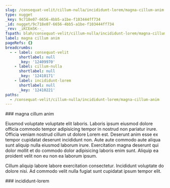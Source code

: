 ```yaml
---
slug: /consequat-velit/cillum-nulla/incididunt-lorem/magna-cillum-anim
type: nugget
_key: 9c718e07-6656-4bb5-a1be-f103444ff734
_id: nugget/9c718e07-6656-4bb5-a1be-f103444ff734
_rev: _iKCEm5K--_
fspath: blah/consequat-velit/cillum-nulla/incididunt-lorem/magna-cillum-anim.md
label: magna cillum anim
pageRefs: {}
breadcrumbs:
  - - label: consequat-velit
      shortlabel: null
      _key: '12409970'
    - label: cillum-nulla
      shortlabel: null
      _key: '12410171'
    - label: incididunt-lorem
      shortlabel: null
      _key: '12410221'
paths:
  - /consequat-velit/cillum-nulla/incididunt-lorem/magna-cillum-anim
---
```


<NuggetArea>
<Nugget slug="/consequat-velit/cillum-nulla/incididunt-lorem/magna-cillum-anim" type="nugget" _key="9c718e07-6656-4bb5-a1be-f103444ff734" _id="nugget/9c718e07-6656-4bb5-a1be-f103444ff734" _rev="_iKCEm5K--_" fspath="blah/consequat-velit/cillum-nulla/incididunt-lorem/magna-cillum-anim.md" label="magna cillum anim" paths="/consequat-velit/cillum-nulla/incididunt-lorem/magna-cillum-anim">
<NuggetBody>
### magna cillum anim

Eiusmod voluptate voluptate elit laboris. Laboris ipsum eiusmod dolore officia commodo tempor adipisicing tempor in nostrud non pariatur irure. Officia veniam nostrud cillum ut dolore Lorem est. Deserunt anim esse ex tempor cupidatat deserunt incididunt non. Aute aute commodo aute aliqua sunt aliquip nulla eiusmod laborum irure. Exercitation magna deserunt qui dolor mollit et do commodo dolor adipisicing laboris enim sunt. Aliquip ea proident velit non eu non ea laborum ipsum.

Cillum aliquip labore labore exercitation consectetur. Incididunt voluptate do dolore nisi. Ad commodo velit nulla fugiat sunt cupidatat ipsum tempor elit.

</NuggetBody>
<Breadcrumbs>
<Crumbs>
<Crumb _key="12409970" label="consequat-velit" /><Crumb _key="12410171" label="cillum-nulla" /><Crumb _key="12410221" label="incididunt-lorem" />
</Crumbs>
</Breadcrumbs>
</Nugget>

<NuggetsInbound>
</NuggetsInbound>
<NuggetsOutbound>
</NuggetsOutbound>
</NuggetArea>
<PassagesInbound>
<Passage direction="inbound" type="passage" _key="12410221" _id="passage/12410221" _rev="_iKCEm5K---" label="incididunt-lorem" passage="incididunt-lorem" fspath="blah/consequat-velit/cillum-nulla/incididunt-lorem" paths="/consequat-velit/cillum-nulla/incididunt-lorem" slug="/consequat-velit/cillum-nulla/incididunt-lorem">
<NuggetBody>
### incididunt-lorem

</NuggetBody>
<Breadcrumbs>
<Crumbs>
<Crumb _key="12409970" label="consequat-velit" /><Crumb _key="12410171" label="cillum-nulla" />
</Crumbs>
</Breadcrumbs>
</Passage>

</PassagesInbound>
<PassagesOutbound>
</PassagesOutbound>